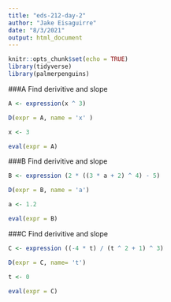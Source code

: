 ```yaml
---
title: "eds-212-day-2"
author: "Jake Eisaguirre"
date: "8/3/2021"
output: html_document
---
```


```r
knitr::opts_chunk$set(echo = TRUE)
library(tidyverse)
library(palmerpenguins)

```

###A Find derivitive and slope
```r

A <- expression(x ^ 3)

D(expr = A, name = 'x' )

x <- 3

eval(expr = A)

```

###B Find derivitive and slope
```r

B <- expression (2 * ((3 * a + 2) ^ 4) - 5) 

D(expr = B, name = 'a')

a <- 1.2

eval(expr = B)

```

###C Find derivitive and slope
```r
C <- expression ((-4 * t) / (t ^ 2 + 1) ^ 3)

D(expr = C, name= 't')

t <- 0

eval(expr = C)


```

